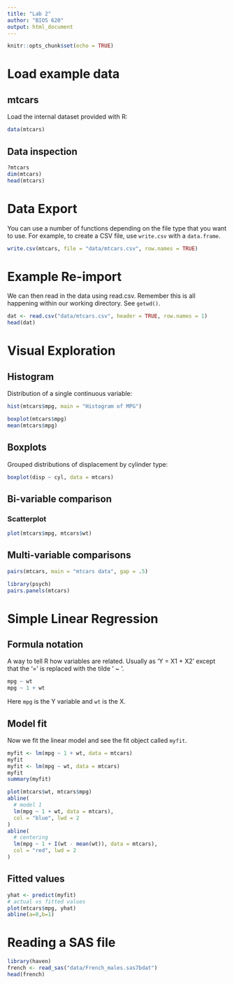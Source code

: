 ```yaml
---
title: "Lab 2"
author: "BIOS 620"
output: html_document
---
```


```r
knitr::opts_chunk$set(echo = TRUE)
```

# Load example data

## mtcars

Load the internal dataset provided with R:

```r
data(mtcars)
```

## Data inspection

```r
?mtcars
dim(mtcars)
head(mtcars)
```

# Data Export

You can use a number of functions depending on the 
file type that you want to use. For example,
to create a CSV file, use `write.csv` with a `data.frame`.

```r
write.csv(mtcars, file = "data/mtcars.csv", row.names = TRUE)
```

# Example Re-import 

We can then read in the data using read.csv. Remember this
is all happening within our working directory. See `getwd()`.

```r
dat <- read.csv("data/mtcars.csv", header = TRUE, row.names = 1)
head(dat)
```

# Visual Exploration

## Histogram

Distribution of a single continuous variable:

```r
hist(mtcars$mpg, main = "Histogram of MPG")
```

```r
boxplot(mtcars$mpg)
mean(mtcars$mpg)
```


## Boxplots

Grouped distributions of displacement by cylinder type:

```r
boxplot(disp ~ cyl, data = mtcars)
```

## Bi-variable comparison

### Scatterplot

```r
plot(mtcars$mpg, mtcars$wt)
```


## Multi-variable comparisons

```r
pairs(mtcars, main = "mtcars data", gap = .5)
```

```r
library(psych)
pairs.panels(mtcars)
```

# Simple Linear Regression

## Formula notation

A way to tell R how variables are related. Usually as
'Y = X1 + X2' except that the '=' is replaced with the
tilde ' ~ '. 

```r
mpg ~ wt
mpg ~ 1 + wt
```

Here `mpg` is the Y variable and `wt` is the X. 

## Model fit

Now we fit the linear model and see the fit object called
`myfit`.

```r
myfit <- lm(mpg ~ 1 + wt, data = mtcars)
myfit
myfit <- lm(mpg ~ wt, data = mtcars)
myfit
summary(myfit)
```

```r
plot(mtcars$wt, mtcars$mpg)
abline(
  # model 1
  lm(mpg ~ 1 + wt, data = mtcars),
  col = "blue", lwd = 2
)
abline(
  # centering
  lm(mpg ~ 1 + I(wt - mean(wt)), data = mtcars),
  col = "red", lwd = 2
)
```


## Fitted values

```r
yhat <- predict(myfit) 
# actual vs fitted values
plot(mtcars$mpg, yhat)
abline(a=0,b=1)
```

# Reading a SAS file

```r
library(haven)
french <- read_sas("data/French_males.sas7bdat")
head(french)
```

